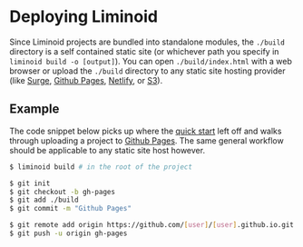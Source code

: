 
# Deploying Liminoid

Since Liminoid projects are bundled into standalone modules, the `./build` directory is a self contained static site (or whichever path you specify in `liminoid build -o [output]`). You can open `./build/index.html` with a web browser or upload the `./build` directory to any static site hosting provider (like [Surge](https://surge.sh/), [Github Pages](https://pages.github.com/), [Netlify](https://www.netlify.com/), or [S3](https://docs.aws.amazon.com/AmazonS3/latest/dev/WebsiteHosting.html)).

## Example

The code snippet below picks up where the [quick start](/overview/quick-start) left off and walks through uploading a project to [Github Pages](https://pages.github.com/). The same general workflow should be applicable to any static site host however.

```sh
$ liminoid build # in the root of the project

$ git init
$ git checkout -b gh-pages
$ git add ./build
$ git commit -m "Github Pages"

$ git remote add origin https://github.com/[user]/[user].github.io.git
$ git push -u origin gh-pages
```
